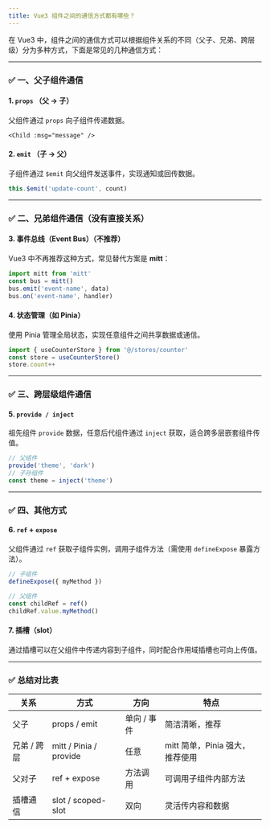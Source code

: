```yaml
---
title: Vue3 组件之间的通信方式都有哪些？
---
```


在 Vue3 中，组件之间的通信方式可以根据组件关系的不同（父子、兄弟、跨层级）分为多种方式，下面是常见的几种通信方式：

---

### ✅ 一、父子组件通信

#### 1. `props` （父 → 子）

父组件通过 `props` 向子组件传递数据。

```vue
<Child :msg="message" />
```

#### 2. `emit` （子 → 父）

子组件通过 `$emit` 向父组件发送事件，实现通知或回传数据。

```js
this.$emit('update-count', count)
```

---

### ✅ 二、兄弟组件通信（没有直接关系）

#### 3. **事件总线（Event Bus）**（不推荐）

Vue3 中不再推荐这种方式，常见替代方案是 **mitt**：

```js
import mitt from 'mitt'
const bus = mitt()
bus.emit('event-name', data)
bus.on('event-name', handler)
```

#### 4. **状态管理（如 Pinia）**

使用 Pinia 管理全局状态，实现任意组件之间共享数据或通信。

```js
import { useCounterStore } from '@/stores/counter'
const store = useCounterStore()
store.count++
```

---

### ✅ 三、跨层级组件通信

#### 5. `provide / inject`

祖先组件 `provide` 数据，任意后代组件通过 `inject` 获取，适合跨多层嵌套组件传值。

```js
// 父组件
provide('theme', 'dark')
// 子孙组件
const theme = inject('theme')
```

---

### ✅ 四、其他方式

#### 6. `ref` + `expose`

父组件通过 `ref` 获取子组件实例，调用子组件方法（需使用 `defineExpose` 暴露方法）。

```js
// 子组件
defineExpose({ myMethod })

// 父组件
const childRef = ref()
childRef.value.myMethod()
```

#### 7. 插槽（slot）

通过插槽可以在父组件中传递内容到子组件，同时配合作用域插槽也可向上传值。

---

### ✅ 总结对比表

| 关系      | 方式                     | 方向      | 特点                    |
| ------- | ---------------------- | ------- | --------------------- |
| 父子      | props / emit           | 单向 / 事件 | 简洁清晰，推荐               |
| 兄弟 / 跨层 | mitt / Pinia / provide | 任意      | mitt 简单，Pinia 强大，推荐使用 |
| 父对子     | ref + expose           | 方法调用    | 可调用子组件内部方法            |
| 插槽通信    | slot / scoped-slot     | 双向      | 灵活传内容和数据              |

